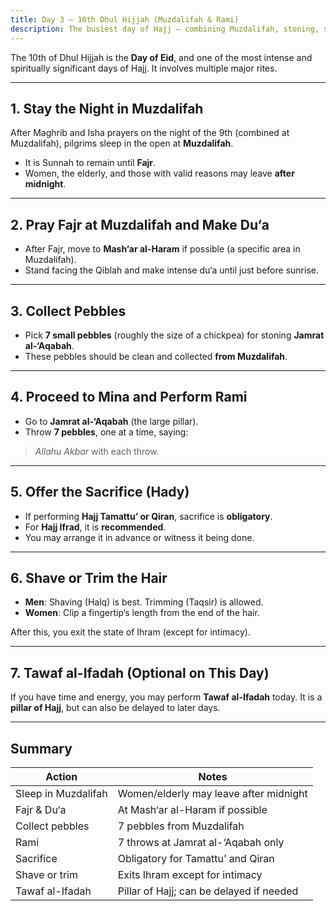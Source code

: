 ```yaml
---
title: Day 3 – 10th Dhul Hijjah (Muzdalifah & Rami)
description: The busiest day of Hajj – combining Muzdalifah, stoning, sacrifice, and shaving.
---
```



The 10th of Dhul Hijjah is the **Day of Eid**, and one of the most intense and spiritually significant days of Hajj. It involves multiple major rites.

---

## 1. Stay the Night in Muzdalifah

After Maghrib and Isha prayers on the night of the 9th (combined at Muzdalifah), pilgrims sleep in the open at **Muzdalifah**.

- It is Sunnah to remain until **Fajr**.
- Women, the elderly, and those with valid reasons may leave **after midnight**.

<Citation
  translation="The Prophet ﷺ allowed the weak ones among his family to leave early at night."
  source="Sahih Muslim 1290"
  sourceLink="https://sunnah.com/muslim:1290"
/>

---

## 2. Pray Fajr at Muzdalifah and Make Du‘a

- After Fajr, move to **Mash‘ar al-Haram** if possible (a specific area in Muzdalifah).
- Stand facing the Qiblah and make intense du‘a until just before sunrise.

<Citation
  arabic="لَيْسَ عَلَيْكُمْ جُنَاحٌ أَن تَبْتَغُوا۟ فَضْلًۭا مِّن رَّبِّكُمْ ۚ فَإِذَآ أَفَضْتُم مِّنْ عَرَفَـٰتٍۢ فَٱذْكُرُوا۟ ٱللَّهَ عِندَ ٱلْمَشْعَرِ ٱلْحَرَامِ ۖ وَٱذْكُرُوهُ كَمَا هَدَىٰكُمْ وَإِن كُنتُم مِّن قَبْلِهِۦ لَمِنَ ٱلضَّآلِّينَ"
  translation="There is no blame on you for seeking the bounty of your Lord ˹during this journey˺. When you return from ’Arafât, praise Allah near the sacred place and praise Him for having guided you, for surely before this ˹guidance˺ you were astray."
  source="Qur’an 2:198"
  sourceLink="https://quran.com/2/198"
/>

---

## 3. Collect Pebbles

- Pick **7 small pebbles** (roughly the size of a chickpea) for stoning **Jamrat al-‘Aqabah**.
- These pebbles should be clean and collected **from Muzdalifah**.

---

## 4. Proceed to Mina and Perform Rami

- Go to **Jamrat al-‘Aqabah** (the large pillar).
- Throw **7 pebbles**, one at a time, saying:

> _Allahu Akbar_ with each throw.

<Citation
  translation="The Prophet ﷺ threw pebbles at Jamrat al-‘Aqabah on the Day of Eid saying 'Allahu Akbar' with each throw."
  source="Sahih al-Bukhari 1751"
  sourceLink="https://sunnah.com/bukhari:1751"
/>

---

## 5. Offer the Sacrifice (Hady)

- If performing **Hajj Tamattu’ or Qiran**, sacrifice is **obligatory**.
- For **Hajj Ifrad**, it is **recommended**.
- You may arrange it in advance or witness it being done.

<Citation
  arabic="فَمَن تَمَتَّعَ بِالْعُمْرَةِ إِلَى الْحَجِّ فَمَا اسْتَيْسَرَ مِنَ الْهَدْيِ"
  transliteration="Faman tamatta‘a bil-‘umrati ilā al-ḥajji famā is’taysara mina al-hadyi"
  translation="Whoever performs Umrah [and then] Hajj, let him offer what he can afford of the sacrifice."
  source="Qur’an 2:196"
  sourceLink="https://quran.com/2/196"
/>

---

## 6. Shave or Trim the Hair

- **Men**: Shaving (Halq) is best. Trimming (Taqsir) is allowed.
- **Women**: Clip a fingertip’s length from the end of the hair.

<Citation
  translation="May Allah have mercy on those who shave... and those who trim."
  source="Sahih al-Bukhari 1720"
  sourceLink="https://sunnah.com/bukhari:1720"
/>

After this, you exit the state of Ihram (except for intimacy).

---

## 7. Tawaf al-Ifadah (Optional on This Day)

If you have time and energy, you may perform **Tawaf al-Ifadah** today. It is a **pillar of Hajj**, but can also be delayed to later days.

---

## Summary

| Action                   | Notes                                             |
|--------------------------|---------------------------------------------------|
| Sleep in Muzdalifah      | Women/elderly may leave after midnight            |
| Fajr & Du‘a              | At Mash‘ar al-Haram if possible                   |
| Collect pebbles          | 7 pebbles from Muzdalifah                         |
| Rami                     | 7 throws at Jamrat al-‘Aqabah only                |
| Sacrifice                | Obligatory for Tamattu’ and Qiran                 |
| Shave or trim            | Exits Ihram except for intimacy                   |
| Tawaf al-Ifadah          | Pillar of Hajj; can be delayed if needed          |
